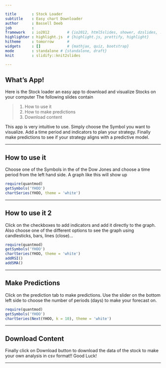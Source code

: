```yaml
---

title       : Stock Loader
subtitle    : Easy chart Downloader
author      : Bassell Deeb
job         : 
framework   : io2012        # {io2012, html5slides, shower, dzslides, ...}
highlighter : highlight.js  # {highlight.js, prettify, highlight}
hitheme     : tomorrow      # 
widgets     : []            # {mathjax, quiz, bootstrap}
mode        : standalone # {standalone, draft}
knit        : slidify::knit2slides

---
```



## What's App!

Here is the Stock loader an easy app to download and visualize Stocks on your computer
The following slides contain

> 1. How to use it
> 2. How to make predictions
> 3. Download content


This app is very intuitive to use. Simply choose the Symbol you want to visualize.
Add a time period and indicators to plan your strategy.
Finally make predictions to see if your strategy aligns with a predictive model.



---

## How to use it 

Choose one of the Symbols in the of the Dow Jones and choose a time period from the left hand side. A graph like this will show up

```r
require(quantmod)
getSymbols('YHOO')
chartSeries(YHOO, theme = 'white')
```

---

## How to use it 2

Click on the checkboxes to add indicators and add it directly to the graph. Also choose one of the different options to see the graph using candlesticks, bars, lines (close)...

```r
require(quantmod)
getSymbols('YHOO')
chartSeries(YHOO, theme = 'white')
addRSI()
addSMA()
```

---

## Make Predictions
Click on the prediction tab to make predictions. Use the slider on the bottom left side to choose the number of periods (days) to make your forecast on.

```r
require(quantmod)
getSymbols('YHOO')
chartSeries(Next(YHOO, k = 10), theme = 'white')
```

---

## Download Content
Finally click on Download button to download the data of the stock to make your own analysis in csv format!! Good Luck!


---

